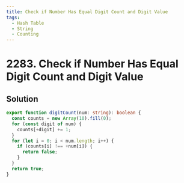 ```yaml
---
title: Check if Number Has Equal Digit Count and Digit Value
tags:
  - Hash Table
  - String
  - Counting
---
```


# 2283. Check if Number Has Equal Digit Count and Digit Value

<Badges>
  <LevelBadge level="easy" />
  <TopicBadge name="Hash Table" slug="hash-table" />
  <TopicBadge name="String" slug="string" />
  <TopicBadge name="Counting" slug="counting" />
</Badges>

## Solution

```typescript filename="solution.ts" copy
export function digitCount(num: string): boolean {
  const counts = new Array(10).fill(0);
  for (const digit of num) {
    counts[+digit] += 1;
  }
  for (let i = 0; i < num.length; i++) {
    if (counts[i] !== +num[i]) {
      return false;
    }
  }
  return true;
}
```

<ProblemLink
  codingSite="leetcode"
  href="https://leetcode.com/problems/check-if-number-has-equal-digit-count-and-digit-value"
  title="Check if Number Has Equal Digit Count and Digit Value"
/>
